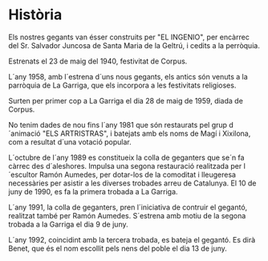 # Història

Els nostres gegants van ésser construits per "EL INGENIO", per encàrrec del Sr. Salvador Juncosa de Santa Maria de la Geltrú, i cedits a la perròquia.

Estrenats el 23 de maig del 1940, festivitat de Corpus.

L´any 1958, amb l´estrena d´uns nous gegants, els antics són venuts a la parròquia de La Garriga, que els incorpora a les festivitats religioses.

Surten per primer cop a La Garriga el dia 28 de maig de 1959, diada de Corpus.

No tenim dades de nou fins l´any 1981 que són restaurats pel grup d´animació "ELS ARTRISTRAS", i batejats amb els noms de Magí i Xixilona, com a resultat d´una votació popular.

L´octubre de l´any 1989 es constitueix la colla de geganters que se´n fa càrrec des d´aleshores. Impulsa una segona restauració realitzada per l´escultor Ramón Aumedes, per dotar-los de la comoditat i lleugeresa necessàries per asistir a les diverses trobades arreu de Catalunya. El 10 de juny de 1990, es fa la primera trobada a La Garriga.

L´any 1991, la colla de geganters, pren l´iniciativa de contruir el gegantó, realitzat també per Ramón Aumedes. S´estrena amb motiu de la segona trobada a la Garriga el dia 9 de juny.

L´any 1992, coincidint amb la tercera trobada, es bateja el gegantó. Es dirà Benet, que és el nom escollit pels nens del poble el dia 13 de juny.

